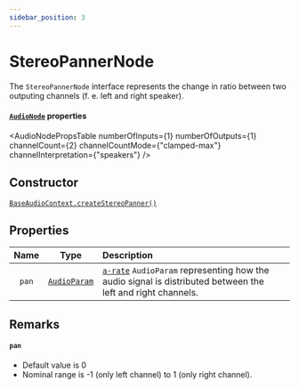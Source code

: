 ```yaml
---
sidebar_position: 3
---
```



# StereoPannerNode

The `StereoPannerNode` interface represents the change in ratio between two outputing channels (f. e. left and right speaker).

#### [`AudioNode`](/core/audio-node#read-only-properties) properties

<AudioNodePropsTable numberOfInputs={1} numberOfOutputs={1} channelCount={2} channelCountMode={"clamped-max"} channelInterpretation={"speakers"} />

## Constructor

[`BaseAudioContext.createStereoPanner()`](/core/base-audio-context#createstereopanner)

## Properties

| Name | Type | Description | |
| :--: | :--: | :---------- | :-: |
| `pan` | [`AudioParam`](/core/audio-param) | [`a-rate`](/core/audio-param#a-rate-vs-k-rate) `AudioParam` representing how the audio signal is distributed between the left and right channels. | <ReadOnly />

## Remarks

#### `pan`
- Default value is 0
- Nominal range is -1 (only left channel) to 1 (only right channel).

